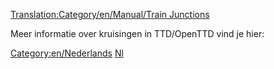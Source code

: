 [[Translation:Category/en/Manual/Train Junctions]]


Meer informatie over kruisingen in TTD/OpenTTD vind je hier:
{{Page:en/Community/Junctionary/Links}}



[[Category:en/Nederlands]][[Category:en/Articles in other languages|Nl]]